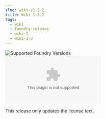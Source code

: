 ```yaml
---
slug: wiki-v1.3.2
title: Wiki 1.3.2
tags:
  - wiki
  - foundry-release
  - wiki-1
  - wiki-1-3
---
```


![Supported Foundry Versions](https://img.shields.io/endpoint?url=https://foundryshields.com/version?url=https://github.com/sun-dragon-cult/fvtt-module-wiki-rqg/releases/download/v1.3.2/en-module.json)
![Download Count](https://img.shields.io/github/downloads/sun-dragon-cult/fvtt-module-wiki-rqg/v1.3.2/wiki-en-rqg.zip)

This release only updates the license text.
